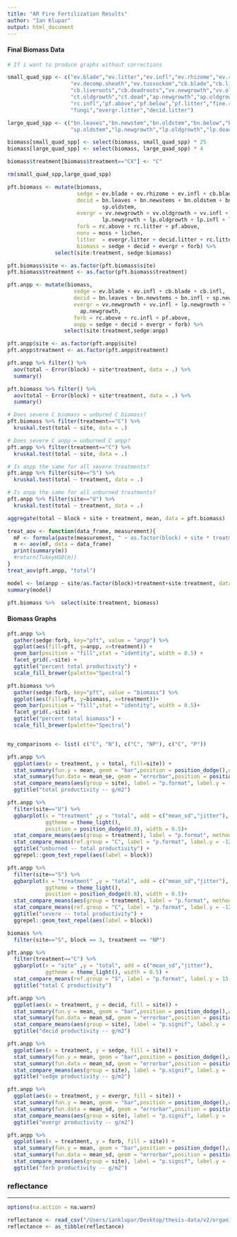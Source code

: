 ```yaml
---
title: "AR Fire Fertilization Results"
author: "Ian Klupar"
output: html_document
---
```



#### Final Biomass Data
```r
# If i want to produce graphs without corrections

small_quad_spp <- c("ev.blade","ev.litter","ev.infl","ev.rhizome","ev.roots","ev.dead.sheath",
                    "ev.decomp.sheath","ev.tussockom","cb.blade","cb.litter","cb.sheath","cb.infl","cb.rhizome",
                    "cb.liveroots","cb.deadroots","vv.newgrowth","vv.oldgrowth","vv.infl","ct.newgrowth",
                    "ct.oldgrowth","ct.dead","ap.newgrowth","ap.oldgrowth","rc.above","rc.litter","rc.below",
                    "rc.infl","pf.above","pf.below","pf.litter","fine.roots","coarse.roots","moss","lichen",
                    "fungi","evergr.litter","decid.litter")

large_quad_spp <- c("bn.leaves","bn.newstem","bn.oldstem","bn.below","bn.infl","sp.newstem","sp.leaves",
                    "sp.oldstem","lp.newgrowth","lp.oldgrowth","lp.dead","lp.infl","lp.below")

biomass[small_quad_spp] <- select(biomass, small_quad_spp) * 25
biomass[large_quad_spp] <- select(biomass, large_quad_spp) * 4

biomass$treatment[biomass$treatment=="CX"] <- "C"

rm(small_quad_spp,large_quad_spp)
```

```r

pft.biomass <- mutate(biomass, 
                      sedge = ev.blade + ev.rhizome + ev.infl + cb.blade + cb.rhizome + cb.infl,
                      decid = bn.leaves + bn.newstems + bn.oldstem + bn.infl + sp.leaves + sp.newstem +
                              sp.oldstem,
                      evergr = vv.newgrowth + vv.oldgrowth + vv.infl + ct.newgrowth + ct.oldgrowth +
                              lp.newgrowth + lp.oldgrowth + lp.infl + lp.dead + ap.newgrowth + ap.oldgrowth,
                      forb = rc.above + rc.litter + pf.above,
                      nonv = moss + lichen,
                      litter  = evergr.litter + decid.litter + rc.litter + pf.litter,
                      biomass = sedge + decid + evergr + forb) %>% 
               select(site:treatment, sedge:biomass)

pft.biomass$site <- as.factor(pft.biomass$site)
pft.biomass$treatment <- as.factor(pft.biomass$treatment)

pft.anpp <- mutate(biomass,
                     sedge = ev.blade + ev.infl + cb.blade + cb.infl,
                     decid = bn.leaves + bn.newstems + bn.infl + sp.newstem + sp.leaves,
                     evergr = vv.newgrowth + vv.infl + lp.newgrowth + lp.infl + ct.newgrowth +
                       ap.newgrowth,
                     forb = rc.above + rc.infl + pf.above,
                     anpp = sedge + decid + evergr + forb) %>% 
                  select(site:treatment,sedge:anpp)

pft.anpp$site <- as.factor(pft.anpp$site)
pft.anpp$treatment <- as.factor(pft.anpp$treatment)
```

```r

pft.anpp %>% filter() %>%
  aov(total ~ Error(block) + site*treatment, data = .) %>% 
  summary()

pft.biomass %>% filter() %>%
  aov(total ~ Error(block) + site*treatment, data = .) %>% 
  summary()

# Does severe C biomass = unbured C biomass?
pft.biomass %>% filter(treatment=="C") %>% 
  kruskal.test(total ~ site, data = .)

# Does severe C anpp = unburned C anpp?
pft.anpp %>% filter(treatment=="C") %>% 
  kruskal.test(total ~ site, data = .)

# Is anpp the same for all severe treatments?
pft.anpp %>% filter(site=="S") %>% 
  kruskal.test(total ~ treatment, data = .)

# Is anpp the same for all unburned treatments?
pft.anpp %>% filter(site=="U") %>% 
  kruskal.test(total ~ treatment, data = .)

aggregate(total ~ block + site + treatment, mean, data = pft.biomass)

treat_aov <- function(data_frame, measurement){
  mF <- formula(paste(measurement, " ~ as.factor(block) + site * treatment")) 
  m <- aov(mF, data = data_frame)
  print(summary(m))
  #return(TukeyHSD(m))
}
treat_aov(pft.anpp, "total")

model <- lm(anpp ~ site/as.factor(block)+treatment+site:treatment, data=pft.anpp)
summary(model)

pft.biomass %>%  select(site:treatment, biomass)

```

#### Biomass Graphs
```r

pft.anpp %>% 
  gather(sedge:forb, key="pft", value = "anpp") %>% 
  ggplot(aes(fill=pft, y=anpp, x=treatment)) +
  geom_bar(position = "fill",stat = "identity", width = 0.5) +
  facet_grid(.~site) + 
  ggtitle("percent total productivity") +
  scale_fill_brewer(palette="Spectral")

pft.biomass %>% 
  gather(sedge:forb, key="pft", value = "biomass") %>% 
  ggplot(aes(fill=pft, y=biomass, x=treatment))+
  geom_bar(position = "fill",stat = "identity", width = 0.5)+
  facet_grid(.~site) + 
  ggtitle("percent total biomass") +
  scale_fill_brewer(palette="Spectral")



```

```r
my_comparisons <- list( c("C", "N"), c("C", "NP"), c("C", "P"))

pft.anpp %>% 
  ggplot(aes(x = treatment, y = total, fill=site)) +
  stat_summary(fun.y = mean, geom = "bar",position = position_dodge(),width=0.5) + 
  stat_summary(fun.data = mean_se, geom = "errorbar",position = position_dodge(0.5), width=0.15)+
  stat_compare_means(aes(group = site), label = "p.format", label.y = -10, method = "t.test") +
  ggtitle("total productivity -- g/m2")

pft.anpp %>% 
  filter(site=="U") %>% 
  ggbarplot(x = "treatment" ,y = "total", add = c("mean_sd","jitter"),
            ggtheme = theme_light(),
            position = position_dodge(0.8), width = 0.5)+
  stat_compare_means(aes(group = treatment), label = "p.format", method = "anova") + 
  stat_compare_means(ref.group = "C", label = "p.format", label.y = -12, method = "t.test")+
  ggtitle("unburned -- total productivity") +
  ggrepel::geom_text_repel(aes(label = block))

pft.anpp %>% 
  filter(site=="S") %>% 
  ggbarplot(x = "treatment" ,y = "total", add = c("mean_sd","jitter"),
            ggtheme = theme_light(),
            position = position_dodge(0.8), width = 0.5)+
  stat_compare_means(aes(group = treatment), label = "p.format", method = "anova") + 
  stat_compare_means(ref.group = "C", label = "p.format", label.y = -12, method = "t.test") +
  ggtitle("severe -- total productivity") +
  ggrepel::geom_text_repel(aes(label = block))

biomass %>% 
  filter(site=="S", block == 3, treatment == "NP")

```

```r
pft.anpp %>% 
  filter(treatment=="C") %>% 
  ggbarplot(x = "site" ,y = "total", add = c("mean_sd","jitter"),
            ggtheme = theme_light(), width = 0.5) + 
  stat_compare_means(ref.group = "S", label = "p.format", label.y = 15, method = "t.test")+
  ggtitle("total C productivity")

pft.anpp %>% 
  ggplot(aes(x = treatment, y = decid, fill = site)) +
  stat_summary(fun.y = mean, geom = "bar",position = position_dodge(),width=0.5) + 
  stat_summary(fun.data = mean_sd, geom = "errorbar",position = position_dodge(0.5), width=0.15)+
  stat_compare_means(aes(group = site), label = "p.signif", label.y = -5)+
  ggtitle("decid productivity -- g/m2")

pft.anpp %>% 
  ggplot(aes(x = treatment, y = sedge, fill = site)) +
  stat_summary(fun.y = mean, geom = "bar",position = position_dodge(),width=0.5) + 
  stat_summary(fun.data = mean_sd, geom = "errorbar",position = position_dodge(0.5), width=0.15)+
  stat_compare_means(aes(group = site), label = "p.signif", label.y = -5)+
  ggtitle("sedge productivity -- g/m2")

pft.anpp %>% 
  ggplot(aes(x = treatment, y = evergr, fill = site)) +
  stat_summary(fun.y = mean, geom = "bar",position = position_dodge(),width=0.5) + 
  stat_summary(fun.data = mean_sd, geom = "errorbar",position = position_dodge(0.5), width=0.15)+
  stat_compare_means(aes(group = site), label = "p.signif", label.y = -5)+
  ggtitle("evergr productivity -- g/m2")

pft.anpp %>% 
  ggplot(aes(x = treatment, y = forb, fill = site)) +
  stat_summary(fun.y = mean, geom = "bar",position = position_dodge(),width=0.5) + 
  stat_summary(fun.data = mean_sd, geom = "errorbar",position = position_dodge(0.5), width=0.15)+
  stat_compare_means(aes(group = site), label = "p.signif", label.y = -5)+
  ggtitle("forb productivity -- g/m2")
```
### **reflectance**
***
```r
options(na.action = na.warn)

reflectance <- read_csv("/Users/ianklupar/Desktop/thesis-data/v2/organized/reflectance/burn_fertilization_reflectance.csv")
reflectance <- as_tibble(reflectance)
```










